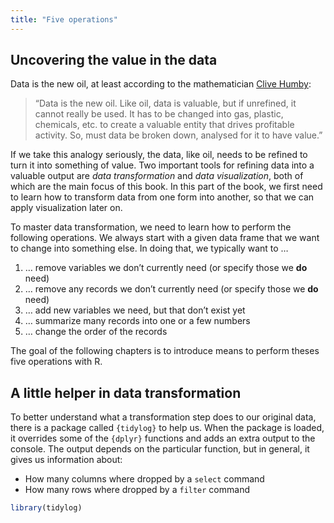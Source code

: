 ```yaml
---
title: "Five operations"
---
```


## Uncovering the value in the data

Data is the new oil, at least according to the mathematician [Clive Humby](https://en.wikipedia.org/wiki/Clive_Humby):

> "Data is the new oil. Like oil, data is valuable, but if unrefined, it cannot really be used. It has to be changed into gas, plastic, chemicals, etc. to create a valuable entity that drives profitable activity. So, must data be broken down, analysed for it to have value."

If we take this analogy seriously, the data, like oil, needs to be refined to turn it into something of value. Two important tools for refining data into a valuable output are *data transformation* and *data visualization*, both of which are the main focus of this book. In this part of the book, we first need to learn how to transform data from one form into another, so that we can apply visualization later on.

To master data transformation, we need to learn how to perform the following operations. We always start with a given data frame that we want to change into something else. In doing that, we typically want to ...

1.  ... remove variables we don't currently need (or specify those we **do** need)
2.  ... remove any records we don't currently need (or specify those we **do** need)
3.  ... add new variables we need, but that don't exist yet
4.  ... summarize many records into one or a few numbers
5.  ... change the order of the records

The goal of the following chapters is to introduce means to perform theses five operations with R.

## A little helper in data transformation

To better understand what a transformation step does to our original data, there is a package called `{tidylog}` to help us. When the package is loaded, it overrides some of the `{dplyr}` functions and adds an extra output to the console. The output depends on the particular function, but in general, it gives us information about:

- How many columns where dropped by a `select` command
- How many rows where dropped by a `filter` command


```r
library(tidylog)
```

